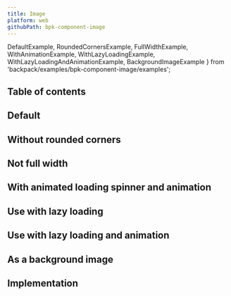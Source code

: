 ```yaml
---
title: Image
platform: web
githubPath: bpk-component-image
---
```




  DefaultExample,
  RoundedCornersExample,
  FullWidthExample,
  WithAnimationExample,
  WithLazyLoadingExample,
  WithLazyLoadingAndAnimationExample,
  BackgroundImageExample
} from 'backpack/examples/bpk-component-image/examples';

## Table of contents

## Default

<PresentationBlock>
  <FullWidthExample />
</PresentationBlock>

## Without rounded corners

<PresentationBlock>
  <RoundedCornersExample />
</PresentationBlock>

## Not full width

<PresentationBlock>
  <DefaultExample />
</PresentationBlock>

## With animated loading spinner and animation

<PresentationBlock>
  <WithAnimationExample />
</PresentationBlock>

## Use with lazy loading

<PresentationBlock>
  <WithLazyLoadingExample />
</PresentationBlock>

## Use with lazy loading and animation

<PresentationBlock>
  <WithLazyLoadingAndAnimationExample />
</PresentationBlock>

## As a background image

<PresentationBlock>
  <BackgroundImageExample />
</PresentationBlock>

## Implementation

<Readme />
